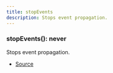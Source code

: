 ```yaml
---
title: stopEvents
description: Stops event propagation.
---
```



### stopEvents(): never

Stops event propagation.



- [Source](https://github.com/underctrl-io/commandkit/blob/141d1404ab18a8e659209a0fab65466bf3b6dd85/packages/commandkit/src/utils/utilities.ts#L159)
